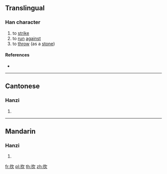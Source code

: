 ==Translingual==

===Han character===
{{Han char|rn=64|rad=手|as=04|sn=7|four=57082|canj=QNO|ids=⿰扌欠}}

# to [[strike]]
# to [[run]] [[against]]
# to [[throw]] (as a [[stone]])

====References====
* {{Han ref|kx=0419.140|dkj=11847|dj=0766.060|hdz=31842.010|uh=627B|ud=25211|bh=CAEE|bd=51950}}

----

==Cantonese==

===Hanzi===
{{yue-hanzi|jyut=[[ham2]], [[ham6]], [[zit3]]|y=ham2, ham6, jit3}}

# {{defn|lang=yue|sort=手04}}

----

==Mandarin==

===Hanzi===
{{cmn-hanzi|pin=[[zhì]] ([[zhi4]])|wg=chih<sup>4</sup>}}

# {{defn|lang=cmn|sort=手04}}

[[fr:扻]]
[[pl:扻]]
[[th:扻]]
[[zh:扻]]